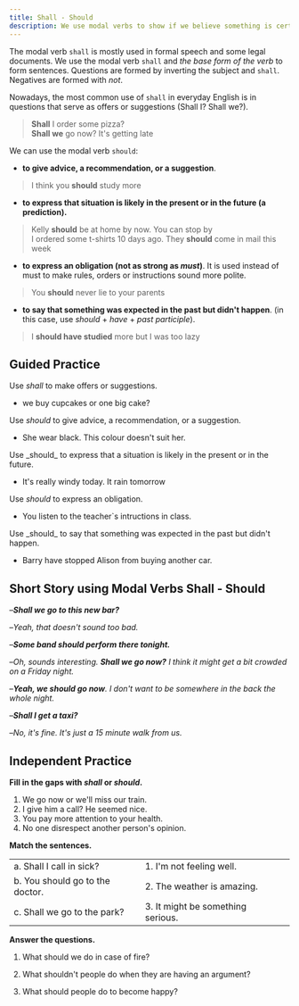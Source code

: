 ```yaml
---
title: Shall - Should
description: We use modal verbs to show if we believe something is certain, probable or possible (or not). We also use modals to ask permission, make requests and offers etc.
---
```


The modal verb `shall` is mostly used in formal speech and some legal documents. We use the modal verb `shall` and _the base form of the verb_ to form sentences. Questions are formed by inverting the subject and `shall`. Negatives are formed with _not_.

Nowadays, the most common use of `shall` in everyday English is in questions that serve as offers or suggestions (Shall I? Shall we?).

> **Shall** I order some pizza?  
> **Shall we** go now? It's getting late

We can use the modal verb `should`:

- **to give advice, a recommendation, or a suggestion**.

> I think you **should** study more

- **to express that situation is likely in the present or in the future (a prediction).**

> Kelly **should** be at home by now. You can stop by  
> I ordered some t-shirts 10 days ago. They **should** come in mail this week

- **to express an obligation (not as strong as _must_)**. It is used instead of must to make rules, orders or instructions sound more polite.

> You **should** never lie to your parents

- **to say that something was expected in the past but didn't happen**. (in this case, use _should_ + _have_ + _past participle_).

> I **should have studied** more but I was too lazy

## Guided Practice

<Callout type="success">Use _shall_ to make offers or suggestions.</Callout>

- <Blank /> we buy cupcakes or one big cake? <Tooltip content="Shall" />

<Callout type="success">Use _should_ to give advice, a recommendation, or a suggestion.</Callout>

- She <Blank /> wear black. This colour doesn't suit her. <Tooltip content="shouldn't" />

<Callout type="success">
  Use _should_ to express that a situation is likely in the present or in the future.
</Callout>

- It's really windy today. It <Blank /> rain tomorrow <Tooltip content="should" />

<Callout type="success">Use _should_ to express an obligation.</Callout>

- You <Blank /> listen to the teacher`s intructions in class. <Tooltip content="should" />

<Callout type="success">
  Use _should_ to say that something was expected in the past but didn't happen.
</Callout>

- Barry <Blank /> have stopped Alison from buying another car. <Tooltip content="should" />

## Short Story using Modal Verbs Shall - Should

–_**Shall we go to this new bar?**_

–_Yeah, that doesn't sound too bad._

–_**Some band should perform there tonight.**_

–_Oh, sounds interesting. **Shall we go now?** I think it might get a bit crowded on a Friday night._

–_**Yeah, we should go now**. I don't want to be somewhere in the back the whole night._

–_**Shall I get a taxi?**_

–_No, it's fine. It's just a 15 minute walk from us._

## Independent Practice

**Fill in the gaps with _shall_ or _should_.**

1. We <Blank /> go now or we'll miss our train. <Tooltip content="should" />
2. <Blank /> I give him a call? He seemed nice. <Tooltip content="Shall" />
3. You <Blank /> pay more attention to your health. <Tooltip content="should" />
4. No one <Blank /> disrespect another person's opinion. <Tooltip content="should" />

**Match the sentences.**

|                                 |                                   |                            |
| :------------------------------ | :-------------------------------- | :------------------------- |
| a. Shall I call in sick?        | 1. I'm not feeling well.          | <Tooltip content="a, 1" /> |
| b. You should go to the doctor. | 2. The weather is amazing.        | <Tooltip content="b, 3" /> |
| c. Shall we go to the park?     | 3. It might be something serious. | <Tooltip content="c, 2" /> |

**Answer the questions.**

1. What should we do in case of fire? <Tooltip content="We should call 911." />

2. What shouldn't people do when they are having an argument? <Tooltip content="They shouldn't call each other names." />

3. What should people do to become happy? <Tooltip content="People should be themselves to become happy." />
